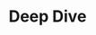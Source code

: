 ---
source-updated-at: 2025-05-16T04:52:11.000Z
translation-updated-at: 2025-06-02T19:57:32.556Z
title: Deep Dive
description: Erfahren Sie, wie Next.js unter der Haube funktioniert.
---